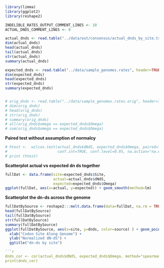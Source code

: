 
```r
library(limma)
library(ggplot2)
library(reshape2)

INDELIBLE_RATES_OUTPUT_COMMENT_LINES <- 10
ACTUAL_DNDS_COMMENT_LINES <- 0

actual_dnds <- read.table("../data/out/consensus/actual_dnds_by_site.tsv", header=TRUE, na.strings="None", skip=ACTUAL_DNDS_COMMENT_LINES)
dim(actual_dnds)
head(actual_dnds)
tail(actual_dnds)
str(actual_dnds)
summary(actual_dnds)

expected_dnds <- read.table("../data/sample_genomes.rates", header=TRUE, sep=',')
dim(expected_dnds)
head(expected_dnds)
str(expected_dnds)
summary(expected_dnds)


# orig_dnds <- read.table("../data/sample_genomes.rates.orig", header=TRUE, sep=',')
# dim(orig_dnds)
# head(orig_dnds)
# str(orig_dnds)
# summary(orig_dnds)
# all(orig_dnds$omega == expected_dnds$Omega)
# sum(orig_dnds$omega == expected_dnds$Omega)
```

**Paired test without assumption of normalcy**

```r
# htest <-  wilcox.test(actual_dnds$dNdS, expected_dnds$Omega, paired=TRUE, exact=TRUE, 
#                       conf.int=TRUE, conf.level=0.95, na.action="na.exclude")
# print (htest)
```

**Scatterplot actual vs expected dn ds together**

```r
fullDat <- data.frame(site=expected_dnds$Site,
                      actual=actual_dnds$dNdS, 
                      expected=expected_dnds$Omega)
ggplot(fullDat, aes(x=actual, y=expected)) + geom_smooth(method=lm)
```

**Scatterplot the dn-ds across the genome**

```r
fullDatBySource <- reshape2:::melt.data.frame(data=fullDat, na.rm = TRUE, id.vars="site", variable.name="source", value.name="dnds")
head(fullDatBySource)
tail(fullDatBySource)
str(fullDatBySource)
summary(fullDatBySource)
ggplot(fullDatBySource, aes(x=site, y=dnds, color=source) ) + geom_point() + 
  xlab("Codon Site Along Genome") + 
  ylab("Normalized dN-dS") + 
  ggtitle("dn-ds by site")

```r
dnds_cor <- cor(actual_dnds$dNdS, expected_dnds$Omega, method="spearman", use="pairwise.complete.obs")
print(dnds_cor)
```

